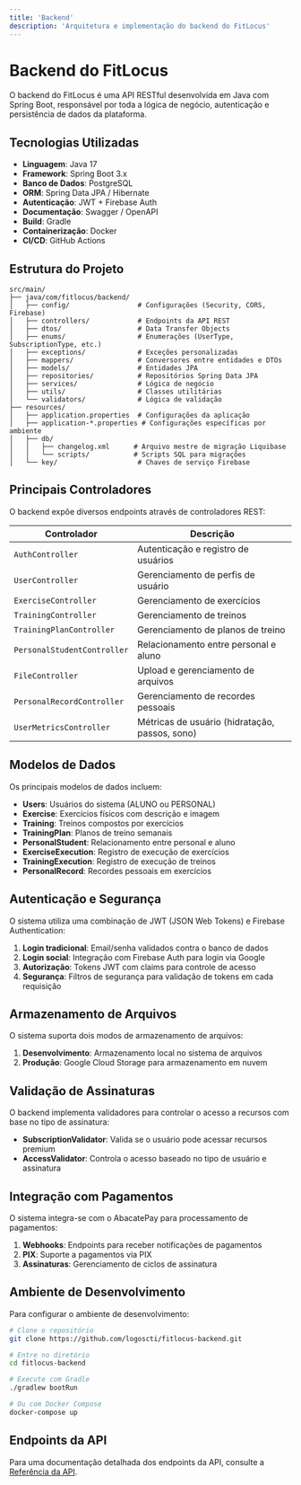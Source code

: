 ```yaml
---
title: 'Backend'
description: 'Arquitetura e implementação do backend do FitLocus'
---
```


# Backend do FitLocus

O backend do FitLocus é uma API RESTful desenvolvida em Java com Spring Boot, responsável por toda a lógica de negócio, autenticação e persistência de dados da plataforma.

## Tecnologias Utilizadas

- **Linguagem**: Java 17
- **Framework**: Spring Boot 3.x
- **Banco de Dados**: PostgreSQL
- **ORM**: Spring Data JPA / Hibernate
- **Autenticação**: JWT + Firebase Auth
- **Documentação**: Swagger / OpenAPI
- **Build**: Gradle
- **Containerização**: Docker
- **CI/CD**: GitHub Actions

## Estrutura do Projeto

```
src/main/
├── java/com/fitlocus/backend/
│   ├── config/                 # Configurações (Security, CORS, Firebase)
│   ├── controllers/            # Endpoints da API REST
│   ├── dtos/                   # Data Transfer Objects
│   ├── enums/                  # Enumerações (UserType, SubscriptionType, etc.)
│   ├── exceptions/             # Exceções personalizadas
│   ├── mappers/                # Conversores entre entidades e DTOs
│   ├── models/                 # Entidades JPA
│   ├── repositories/           # Repositórios Spring Data JPA
│   ├── services/               # Lógica de negócio
│   ├── utils/                  # Classes utilitárias
│   └── validators/             # Lógica de validação
├── resources/
│   ├── application.properties  # Configurações da aplicação
│   ├── application-*.properties # Configurações específicas por ambiente
│   ├── db/
│   │   ├── changelog.xml      # Arquivo mestre de migração Liquibase
│   │   └── scripts/           # Scripts SQL para migrações
│   └── key/                    # Chaves de serviço Firebase
```

## Principais Controladores

O backend expõe diversos endpoints através de controladores REST:

| Controlador | Descrição |
|-------------|-----------|
| `AuthController` | Autenticação e registro de usuários |
| `UserController` | Gerenciamento de perfis de usuário |
| `ExerciseController` | Gerenciamento de exercícios |
| `TrainingController` | Gerenciamento de treinos |
| `TrainingPlanController` | Gerenciamento de planos de treino |
| `PersonalStudentController` | Relacionamento entre personal e aluno |
| `FileController` | Upload e gerenciamento de arquivos |
| `PersonalRecordController` | Gerenciamento de recordes pessoais |
| `UserMetricsController` | Métricas de usuário (hidratação, passos, sono) |

## Modelos de Dados

Os principais modelos de dados incluem:

- **Users**: Usuários do sistema (ALUNO ou PERSONAL)
- **Exercise**: Exercícios físicos com descrição e imagem
- **Training**: Treinos compostos por exercícios
- **TrainingPlan**: Planos de treino semanais
- **PersonalStudent**: Relacionamento entre personal e aluno
- **ExerciseExecution**: Registro de execução de exercícios
- **TrainingExecution**: Registro de execução de treinos
- **PersonalRecord**: Recordes pessoais em exercícios

## Autenticação e Segurança

O sistema utiliza uma combinação de JWT (JSON Web Tokens) e Firebase Authentication:

1. **Login tradicional**: Email/senha validados contra o banco de dados
2. **Login social**: Integração com Firebase Auth para login via Google
3. **Autorização**: Tokens JWT com claims para controle de acesso
4. **Segurança**: Filtros de segurança para validação de tokens em cada requisição

## Armazenamento de Arquivos

O sistema suporta dois modos de armazenamento de arquivos:

1. **Desenvolvimento**: Armazenamento local no sistema de arquivos
2. **Produção**: Google Cloud Storage para armazenamento em nuvem

## Validação de Assinaturas

O backend implementa validadores para controlar o acesso a recursos com base no tipo de assinatura:

- **SubscriptionValidator**: Valida se o usuário pode acessar recursos premium
- **AccessValidator**: Controla o acesso baseado no tipo de usuário e assinatura

## Integração com Pagamentos

O sistema integra-se com o AbacatePay para processamento de pagamentos:

1. **Webhooks**: Endpoints para receber notificações de pagamentos
2. **PIX**: Suporte a pagamentos via PIX
3. **Assinaturas**: Gerenciamento de ciclos de assinatura

## Ambiente de Desenvolvimento

Para configurar o ambiente de desenvolvimento:

```bash
# Clone o repositório
git clone https://github.com/logoscti/fitlocus-backend.git

# Entre no diretório
cd fitlocus-backend

# Execute com Gradle
./gradlew bootRun

# Ou com Docker Compose
docker-compose up
```

## Endpoints da API

Para uma documentação detalhada dos endpoints da API, consulte a [Referência da API](/api-reference/introduction).
